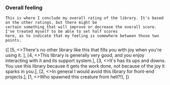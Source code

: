
<Content>
    <h3 className="subtitle is-5">Overall feeling</h3>

    This is where I conclude my overall rating of the library. It's based on the other ratings, but there might be
    certain something that will improve or decrease the overall score. I've treated myself to be able to set half scores
    here, as to indicate that my feeling is somewhere between those two points.
</Content>

<Review>
    {[
        [5, <>There's no other library like this that fills you with joy when you're using it. </>],
        [4, <>This library is generally very good, and you enjoy interacting with it and its support system.</>],
        [3, <>It's has its ups and downs. You use this library because it gets the work done, not because of the joy it
            sparks in you.</>],
        [2, <>In general I would avoid this library for front-end projects.</>],
        [1, <>Who spawned this creature from hell?!</>],
    ]}
</Review>